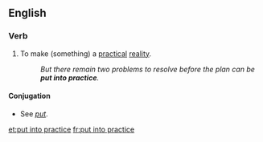==English==

===Verb===
{{en|verb|inf=[[put]] [[into]] [[practice]]|puts into practice|putting into practice|put into practice}}

# {{transitive|idiomatic}} To make (something) a [[practical]] [[reality]].
#: ''But there remain two problems to resolve before the plan can be '''put into practice'''.''

====Conjugation====
* See ''[[put#Verb|put]]''.

[[et:put into practice]]
[[fr:put into practice]]